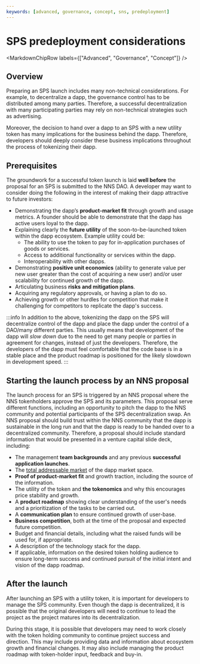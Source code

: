```yaml
---
keywords: [advanced, governance, concept, sns, predeployment]
---
```



# SPS predeployment considerations

<MarkdownChipRow labels={["Advanced", "Governance", "Concept"]} />

## Overview

Preparing an SPS launch includes many non-technical considerations.
For example, to decentralize a dapp, the governance control has to be distributed
among many parties. Therefore, a successful decentralization with many participating
parties may rely on non-technical strategies such as advertising.

Moreover, the decision to hand over a dapp to an SPS with a new utility token has many
implications for the business behind the dapp.
Therefore, developers should deeply consider these business implications throughout
the process of tokenizing their dapp.

## Prerequisites

The groundwork for a successful token launch is laid **well before** the proposal for an SPS is submitted to the NNS DAO. A developer may want to consider doing the following in the interest of making their dapp attractive to future investors:
* Demonstrating the dapp’s **product-market fit** through growth and usage metrics. A founder should be able to demonstrate that the dapp has active users loyal to the dapp.
* Explaining clearly the **future utility** of the soon-to-be-launched token within the dapp ecosystem. Example utility could be:
    * The ability to use the token to pay for in-application purchases of goods or services.
    * Access to additional functionality or services within the dapp.
    * Interoperability with other dapps.
* Demonstrating **positive unit economics** (ability to generate value per new user greater than the cost of acquiring a new user) and/or user scalability for continued growth of the dapp.
* Articulating business **risks and mitigation plans**.
* Acquiring any regulatory approvals, or having a plan to do so.
* Achieving growth or other hurdles for competition that make it challenging for competitors to replicate the dapp's success.

:::info
In addition to the above, tokenizing the dapp on the SPS will decentralize control of the dapp and place the dapp under the control of a DAO/many different parties. This usually means that development of the dapp will *slow down* due to the need to get many people or parties in agreement for changes, instead of just the developers. Therefore, the developers of the dapp must feel comfortable that the code base is in a stable place and the product roadmap is positioned for the likely slowdown in development speed.
:::


## Starting the launch process by an NNS proposal
The launch process for an SPS is triggered by an NNS proposal where the NNS tokenholders approve the
SPS and its parameters. This proposal serve different functions, including an opportunity to pitch the dapp to the NNS community and potential participants of the SPS decentralization swap.
An NNS proposal should build trust within the NNS community that the dapp is sustainable in the long run and that the dapp is ready to be handed over to a decentralized community.
Therefore, a proposal should include standard information that would be presented in a venture
capital slide deck, including:
* The management **team backgrounds** and any previous **successful application launches**.
* The [total addressable market](https://en.wikipedia.org/wiki/Total_addressable_market) of the dapp market space.
* **Proof of product-market fit** and growth traction, including the source of the information.
* The utility of the token and **the tokenomics** and why this encourages price stability and growth.
* A **product roadmap** showing clear understanding of the user's needs and a prioritization of the tasks to be carried out.
* A **communication plan** to ensure continued growth of user-base.
* **Business competition**, both at the time of the proposal and expected future competition.
* Budget and financial details, including what the raised funds will be used for, if appropriate.
* A description of the technology stack for the dapp.
* If applicable, information on the desired token holding audience to ensure long-term success and continued pursuit of the initial intent and vision of the dapp roadmap.

## After the launch
After launching an SPS with a utility token,
it is important for developers to manage the SPS community.
Even though the dapp is decentralized, it is possible that the original developers will need
to continue to lead the project as the project matures into its decentralization.

During this stage, it is possible that developers may need to work closely with the token
holding community to continue project success and direction.
This may include providing data and information about ecosystem growth and financial changes.
It may also include managing the product roadmap with token-holder input, feedback and buy-in.

